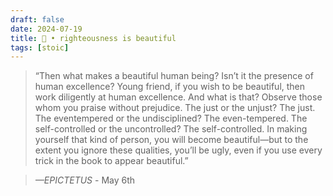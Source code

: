 ```yaml
---
draft: false 
date: 2024-07-19
title: 🗿 • righteousness is beautiful
tags: [stoic]
---
```


>  “Then what makes a beautiful human being? Isn’t it the presence of human excellence? Young friend, if you wish to be beautiful, then work diligently at human excellence. And what is that? Observe those whom you praise without prejudice. The just or the unjust? The just. The eventempered or the undisciplined? The even-tempered. The self-controlled or the uncontrolled? The self-controlled. In making yourself that kind of person, you will become beautiful—but to the extent you ignore these qualities, you’ll be ugly, even if you use every trick in the book to appear beautiful.”

> *—EPICTETUS* - May 6th